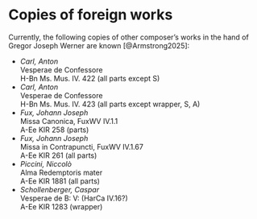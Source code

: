 # Copies of foreign works {.unnumbered}

Currently, the following copies of other composer's works in the hand of Gregor Joseph Werner are known [@Armstrong2025]:

- *Carl, Anton*<br/>
  Vesperae de Confessore<br/>
  H-Bn Ms. Mus. IV. 422 (all parts except S)
- *Carl, Anton*<br/>
  Vesperae de Confessore<br/>
  H-Bn Ms. Mus. IV. 423 (all parts except wrapper, S, A)
- *Fux, Johann Joseph*<br/>
  Missa Canonica, FuxWV IV.1.1<br/>
  A-Ee KIR 258 (parts)
- *Fux, Johann Joseph*<br/>
  Missa in Contrapuncti, FuxWV IV.1.67<br/>
  A-Ee KIR 261 (all parts)
- *Piccini, Niccolò*<br/>
  Alma Redemptoris mater<br/>
  A-Ee KIR 1881 (all parts)
- *Schollenberger, Caspar*<br/>
  Vesperae de B: V: (HarCa IV.16?)<br/>
  A-Ee KIR 1283 (wrapper)<br/>
